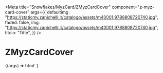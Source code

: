 
<Meta
  title="Snowflakes/MyzCard/ZMyzCardCover"
  component="z-myz-card-cover"
  args={{
    defaultimg: "https://staticmy.zanichelli.it/catalogo/assets/m40001.9788808720740.jpg",
    faded: false,
    img: "https://staticmy.zanichelli.it/catalogo/assets/m40001.9788808720740.jpg",
    titolo: "Title",
  }}
/>

# ZMyzCardCover

<Canvas>
  <Story name="ZMyzCardCover">
    {(args) => html`<z-myz-card-cover
      defaultimg=${args.defaultimg}
      faded=${args.faded}
      img=${args.img}
      titolo=${args.titolo}
    />`}
  </Story>
</Canvas>

<ArgsTable of="z-myz-card-cover" />
